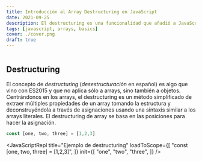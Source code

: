 ```yaml
---
title: Introducción al Array Destructuring en JavaScript
date: 2021-09-25
description: El destructuring es una funcionalidad que añadió a JavaScript en ES2015 y que desde que llegó se ha convertido en un recurso increíblemente útil.
tags: [javascript, arrays, basics]
cover: ./cover.png
draft: true
---
```


```toc
```

## Destructuring

El concepto de *destructuring* (*desestructuración* en español) es algo que vino con ES2015 y que no aplica sólo a arrays, sino también a objetos. Centrándonos en los arrays, el destructuring es un método simplificado de extraer múltiples propiedades de un array tomando la estructura y deconstruyéndola a través de asignaciones usando una sintaxis similar a los arrays literales. El destructuring de array se basa en las posiciones para hacer la asignación.

```javascript
const [one, two, three] = [1,2,3]
```
<JavaScriptRepl
  title="Ejemplo de destructuring"
  loadToScope={[
   "const [one, two, three] = [1,2,3]",
  ]}
  init={[
    "one",
    "two",
    "three",
  ]}
/>




